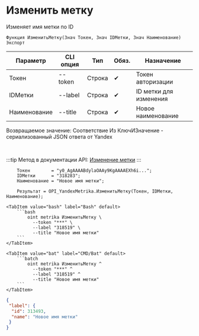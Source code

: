 ﻿---
sidebar_position: 2
description: Изменить метку и другие функции для работы с Yandex Metrika в Открытом пакете интеграций - бесплатной open-source библиотеке интеграций для 1С:Предприятие 8, OneScript и CLI
keywords: [1C, 1С, 1С:Предприятие, 1С:Предприятие 8.3, API, Интеграция, Сервисы, Обмен, OneScript, CLI, Yandex Metrika]
---


# Изменить метку
 Изменяет имя метки по ID



`Функция ИзменитьМетку(Знач Токен, Знач IDМетки, Знач Наименование) Экспорт`

  | Параметр | CLI опция | Тип | Обяз. | Назначение |
  |-|-|-|-|-|
  | Токен | --token | Строка | &#x2714; | Токен авторизации |
  | IDМетки | --label | Строка | &#x2714; | ID метки для изменения |
  | Наименование | --title | Строка | &#x2714; | Новое наименование |

  
  Возвращаемое значение:   Соответствие Из КлючИЗначение - сериализованный JSON ответа от Yandex

<br/>

:::tip
Метод в документации API: [Изменение метки](https://yandex.ru/dev/metrika/ru/management/openapi/label/updateLabel)
:::
<br/>



```bsl title="Пример использования для 1С:Предприятие/OneScript"
    Токен        = "y0_AgAAAABdylaOAAy9KgAAAAEXh6i...";
    IDМетки      = "318283";
    Наименование = "Новое имя метки";

    Результат = OPI_YandexMetrika.ИзменитьМетку(Токен, IDМетки, Наименование);
```
    

 <Tabs>
  
    <TabItem value="bash" label="Bash" default>
        ```bash
            oint metrika ИзменитьМетку \
              --token "***" \
              --label "318519" \
              --title "Новое имя метки"
        ```
    </TabItem>
  
    <TabItem value="bat" label="CMD/Bat" default>
        ```batch
            oint metrika ИзменитьМетку ^
              --token "***" ^
              --label "318519" ^
              --title "Новое имя метки"
        ```
    </TabItem>
</Tabs>


```json title="Результат"
{
 "label": {
  "id": 313493,
  "name": "Новое имя метки"
 }
}
```
